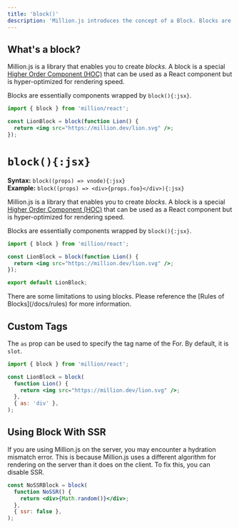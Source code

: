 ```yaml
---
title: 'block()'
description: 'Million.js introduces the concept of a Block. Blocks are a way for React components to be rendered using the Million.js virtual DOM.'
---
```



## What's a block?

Million.js is a library that enables you to create _blocks_. A block is a special [Higher Order Component (HOC)](https://legacy.reactjs.org/docs/higher-order-components.html) that can be used as a React component but is hyper-optimized for rendering speed.

Blocks are essentially components wrapped by `block(){:jsx}`.

```jsx {3, 7}
import { block } from 'million/react';

const LionBlock = block(function Lion() {
  return <img src="https://million.dev/lion.svg" />;
});
```



# `block(){:jsx}`

<AutomaticModeWarning />

**Syntax:** `block((props) => vnode){:jsx}`\
**Example:** `block((props) => <div>{props.foo}</div>){:jsx}`

Million.js is a library that enables you to create _blocks_. A block is a special [Higher Order Component (HOC)](https://legacy.reactjs.org/docs/higher-order-components.html) that can be used as a React component but is hyper-optimized for rendering speed.

Blocks are essentially components wrapped by `block(){:jsx}`.

```jsx
import { block } from 'million/react';

const LionBlock = block(function Lion() {
  return <img src="https://million.dev/lion.svg" />;
});

export default LionBlock;
```

<Callout type="warning">
  There are some limitations to using blocks. Please reference the [Rules of
  Blocks](/docs/rules) for more information.
</Callout>

## Custom Tags

The `as` prop can be used to specify the tag name of the For. By default, it is `slot`.

```jsx
import { block } from 'million/react';

const LionBlock = block(
  function Lion() {
    return <img src="https://million.dev/lion.svg" />;
  },
  { as: 'div' },
);
```

## Using Block With SSR

If you are using Million.js on the server, you may encounter a hydration mismatch error. This is because Million.js uses a different algorithm for rendering on the server than it does on the client. To fix this, you can disable SSR.

```jsx
const NoSSRBlock = block(
  function NoSSR() {
    return <div>{Math.random()}</div>;
  },
  { ssr: false },
);
```
